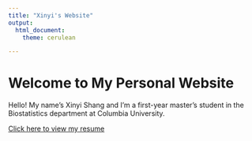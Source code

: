 ```yaml
---
title: "Xinyi's Website"
output: 
  html_document:
    theme: cerulean

---
```


# Welcome to My Personal Website

Hello! My name's Xinyi Shang and I'm a first-year master's student in the Biostatistics department at Columbia University.

[Click here to view my resume](resume.html)

